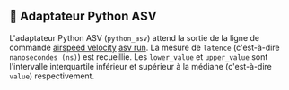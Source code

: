 
## 🐍 Adaptateur Python ASV

L'adaptateur Python ASV (`python_asv`) attend la sortie de la ligne de commande [airspeed velocity](https://github.com/airspeed-velocity/asv) [asv run](https://asv.readthedocs.io/en/stable/commands.html#asv-run).
La mesure de `latence` (c'est-à-dire `nanosecondes (ns)`) est recueillie.
Les `lower_value` et `upper_value` sont l'intervalle interquartile inférieur et supérieur à la médiane (c'est-à-dire `value`) respectivement.

<Asv />